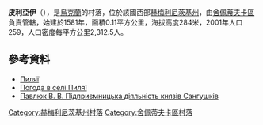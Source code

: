 {{coord|50|4|8|N|27|1|21|E|scale:100000|display=title}}

'''皮利亞伊'''（{{lang-uk|Пиляї}}），是[[烏克蘭|烏克蘭]]的村落，位於該國西部[[赫梅利尼茨基州|赫梅利尼茨基州]]，由[[舍佩蒂夫卡區|舍佩蒂夫卡區]]負責管轄，始建於1581年，面積0.11平方公里，海拔高度284米，2001年人口259，人口密度每平方公里2,312.5人。

==參考資料==
*[http://w1.c1.rada.gov.ua/pls/z7503/A005?rdat1=14.09.2015&rf7571=37230 Пиляї]
* [http://weather.in.ua/ua/hmel'nickaja/20372 Погода в селі Пиляї]{{Wayback|url=http://weather.in.ua/ua/hmel%27nickaja/20372 |date=20111220054915 }}
* [http://istvolyn.info/index.php?option=com_content&task=view&id=371&Itemid=25&limit=1&limitstart=1 Павлюк В. В. Підприємницька діяльність князів Сангушків] {{Wayback|url=http://istvolyn.info/index.php?option=com_content&task=view&id=371&Itemid=25&limit=1&limitstart=1 |date=20160304200543 }}

{{DEFAULTSORT:Пиляї}}
[[Category:赫梅利尼茨基州村落|Category:赫梅利尼茨基州村落]]
[[Category:舍佩蒂夫卡區村落|Category:舍佩蒂夫卡區村落]]


{{Khmelnytskyi-geo-stub}}
